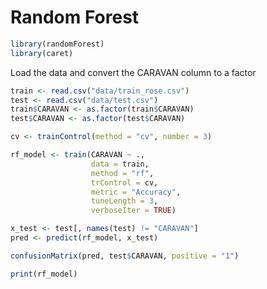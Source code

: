 # Random Forest

```r
library(randomForest)
library(caret)
```

Load the data and convert the CARAVAN column to a factor
```r
train <- read.csv("data/train_rose.csv")
test <- read.csv("data/test.csv")
train$CARAVAN <- as.factor(train$CARAVAN)
test$CARAVAN <- as.factor(test$CARAVAN)
```

```r
cv <- trainControl(method = "cv", number = 3)
```


```r
rf_model <- train(CARAVAN ~ .,
                  data = train,
                  method = "rf",
                  trControl = cv,
                  metric = "Accuracy",
                  tuneLength = 3,
                  verboseIter = TRUE)
```

```r
x_test <- test[, names(test) != "CARAVAN"]
pred <- predict(rf_model, x_test)
```

```r
confusionMatrix(pred, test$CARAVAN, positive = "1")
```

```r
print(rf_model)
```

